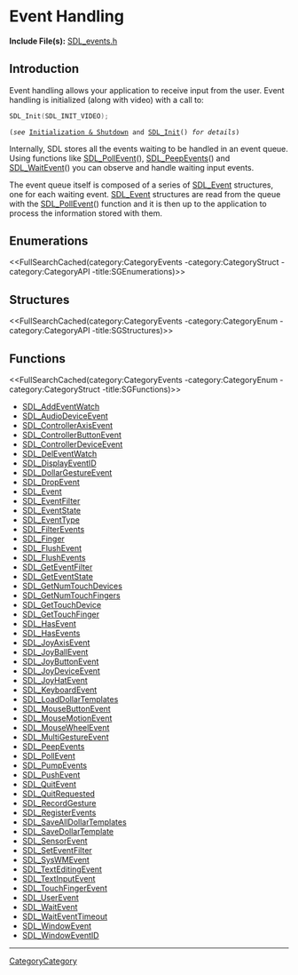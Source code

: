= Event Handling =

'''Include File(s):'''  [http://hg.libsdl.org/SDL/file/default/include/SDL_events.h SDL_events.h]


== Introduction ==
Event handling allows your application to receive input from the user. Event handling is initialized (along with video) with a call to:

<syntaxhighlight lang='c'>
SDL_Init(SDL_INIT_VIDEO);
</syntaxhighlight>

 (''see'' [[CategoryInit|Initialization & Shutdown]] and [[SDL_Init]]() ''for details'')

Internally, SDL stores all the events waiting to be handled in an event queue.  Using functions like [[SDL_PollEvent]](), [[SDL_PeepEvents]]() and [[SDL_WaitEvent]]() you can observe and handle waiting input events.

The event queue itself is composed of a series of [[SDL_Event]] structures, one for each waiting event. [[SDL_Event]] structures are read from the queue with the [[SDL_PollEvent]]() function and it is then up to the application to process the information stored with them.

== Enumerations ==
<<FullSearchCached(category:CategoryEvents -category:CategoryStruct -category:CategoryAPI -title:SGEnumerations)>>

== Structures ==
<<FullSearchCached(category:CategoryEvents -category:CategoryEnum -category:CategoryAPI -title:SGStructures)>>

== Functions ==
<<FullSearchCached(category:CategoryEvents -category:CategoryEnum -category:CategoryStruct -title:SGFunctions)>>

<!-- BEGIN CATEGORY LIST -->
* [[SDL_AddEventWatch]]
* [[SDL_AudioDeviceEvent]]
* [[SDL_ControllerAxisEvent]]
* [[SDL_ControllerButtonEvent]]
* [[SDL_ControllerDeviceEvent]]
* [[SDL_DelEventWatch]]
* [[SDL_DisplayEventID]]
* [[SDL_DollarGestureEvent]]
* [[SDL_DropEvent]]
* [[SDL_Event]]
* [[SDL_EventFilter]]
* [[SDL_EventState]]
* [[SDL_EventType]]
* [[SDL_FilterEvents]]
* [[SDL_Finger]]
* [[SDL_FlushEvent]]
* [[SDL_FlushEvents]]
* [[SDL_GetEventFilter]]
* [[SDL_GetEventState]]
* [[SDL_GetNumTouchDevices]]
* [[SDL_GetNumTouchFingers]]
* [[SDL_GetTouchDevice]]
* [[SDL_GetTouchFinger]]
* [[SDL_HasEvent]]
* [[SDL_HasEvents]]
* [[SDL_JoyAxisEvent]]
* [[SDL_JoyBallEvent]]
* [[SDL_JoyButtonEvent]]
* [[SDL_JoyDeviceEvent]]
* [[SDL_JoyHatEvent]]
* [[SDL_KeyboardEvent]]
* [[SDL_LoadDollarTemplates]]
* [[SDL_MouseButtonEvent]]
* [[SDL_MouseMotionEvent]]
* [[SDL_MouseWheelEvent]]
* [[SDL_MultiGestureEvent]]
* [[SDL_PeepEvents]]
* [[SDL_PollEvent]]
* [[SDL_PumpEvents]]
* [[SDL_PushEvent]]
* [[SDL_QuitEvent]]
* [[SDL_QuitRequested]]
* [[SDL_RecordGesture]]
* [[SDL_RegisterEvents]]
* [[SDL_SaveAllDollarTemplates]]
* [[SDL_SaveDollarTemplate]]
* [[SDL_SensorEvent]]
* [[SDL_SetEventFilter]]
* [[SDL_SysWMEvent]]
* [[SDL_TextEditingEvent]]
* [[SDL_TextInputEvent]]
* [[SDL_TouchFingerEvent]]
* [[SDL_UserEvent]]
* [[SDL_WaitEvent]]
* [[SDL_WaitEventTimeout]]
* [[SDL_WindowEvent]]
* [[SDL_WindowEventID]]
<!-- END CATEGORY LIST -->

----
[[CategoryCategory]]
